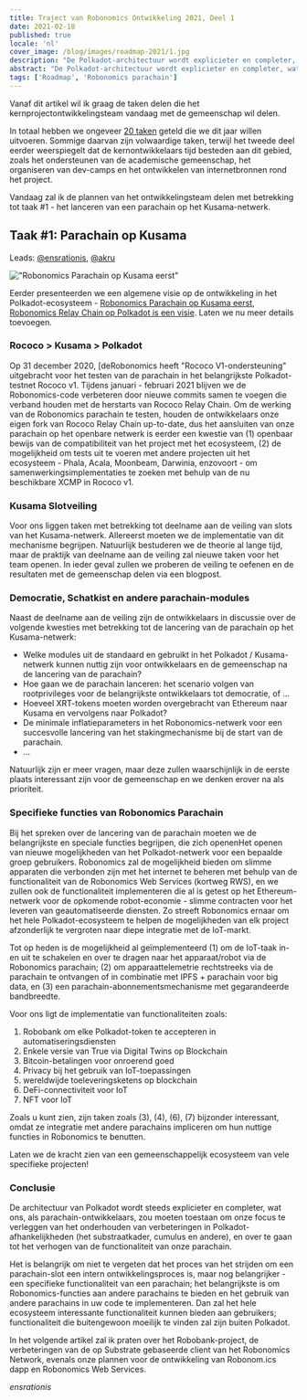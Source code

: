 ```yaml
---
title: Traject van Robonomics Ontwikkeling 2021, Deel 1
date: 2021-02-18
published: true
locale: 'nl'
cover_image: /blog/images/roadmap-2021/1.jpg
description: "De Polkadot-architectuur wordt explicieter en completer, wat ons als parachain-ontwikkelaars in staat zou moeten stellen om onze focus te verleggen van het onderhouden van verbeteringen in Polkadot-afhankelijkheden (het substraatkader, cumulus en andere) naar het vergroten van de functionaliteit van onze parachain."
abstract: "De Polkadot-architectuur wordt explicieter en completer, wat ons als parachain-ontwikkelaars in staat zou moeten stellen om onze focus te verleggen van het onderhouden van verbeteringen in Polkadot-afhankelijkheden (het substraatkader, cumulus en andere) naar het vergroten van de functionaliteit van onze parachain."
tags: ['Roadmap', 'Robonomics parachain']
---
```


Vanaf dit artikel wil ik graag de taken delen die het kernprojectontwikkelingsteam vandaag met de gemeenschap wil delen.

In totaal hebben we ongeveer [20 taken](https://github.com/orgs/airalab/projects/7) geteld die we dit jaar willen uitvoeren. Sommige daarvan zijn volwaardige taken, terwijl het tweede deel eerder weerspiegelt dat de kernontwikkelaars tijd besteden aan dit gebied, zoals het ondersteunen van de academische gemeenschap, het organiseren van dev-camps en het ontwikkelen van internetbronnen rond het project.

Vandaag zal ik de plannen van het ontwikkelingsteam delen met betrekking tot taak #1 - het lanceren van een parachain op het Kusama-netwerk.

## Taak #1: Parachain op Kusama
Leads: [@ensrationis](https://scholar.google.com/citations?user=0c53yygAAAAJ&hl=nl), [@akru](https://github.com/akru)

!["Robonomics Parachain op Kusama eerst"](/blog/images/robonomics-parachain-lease-offering/Robonomics_Parachain-web.jpg)

Eerder presenteerden we een algemene visie op de ontwikkeling in het Polkadot-ecosysteem - [Robonomics Parachain op Kusama eerst, Robonomics Relay Chain op Polkadot is een visie](https://robonomics.network/blog/robonomics-parachain-lease-offering/). Laten we nu meer details toevoegen.

### Rococo > Kusama > Polkadot 

Op 31 december 2020, [deRobonomics heeft "Rococo V1-ondersteuning" uitgebracht voor het testen van de parachain in het belangrijkste Polkadot-testnet Rococo v1. Tijdens januari - februari 2021 blijven we de Robonomics-code verbeteren door nieuwe commits samen te voegen die verband houden met de herstarts van Rococo Relay Chain. Om de werking van de Robonomics parachain te testen, houden de ontwikkelaars onze eigen fork van Rococo Relay Chain up-to-date, dus het aansluiten van onze parachain op het openbare netwerk is eerder een kwestie van (1) openbaar bewijs van de compatibiliteit van het project met het ecosysteem, (2) de mogelijkheid om tests uit te voeren met andere projecten uit het ecosysteem - Phala, Acala, Moonbeam, Darwinia, enzovoort - om samenwerkingsimplementaties te zoeken met behulp van de nu beschikbare XCMP in Rococo v1.

### Kusama Slotveiling

Voor ons liggen taken met betrekking tot deelname aan de veiling van slots van het Kusama-netwerk. Allereerst moeten we de implementatie van dit mechanisme begrijpen. Natuurlijk bestuderen we de theorie al lange tijd, maar de praktijk van deelname aan de veiling zal nieuwe taken voor het team openen. In ieder geval zullen we proberen de veiling te oefenen en de resultaten met de gemeenschap delen via een blogpost.

### Democratie, Schatkist en andere parachain-modules

Naast de deelname aan de veiling zijn de ontwikkelaars in discussie over de volgende kwesties met betrekking tot de lancering van de parachain op het Kusama-netwerk:

* Welke modules uit de standaard en gebruikt in het Polkadot / Kusama-netwerk kunnen nuttig zijn voor ontwikkelaars en de gemeenschap na de lancering van de parachain?
* Hoe gaan we de parachain lanceren: het scenario volgen van rootprivileges voor de belangrijkste ontwikkelaars tot democratie, of ...
* Hoeveel XRT-tokens moeten worden overgebracht van Ethereum naar Kusama en vervolgens naar Polkadot?
* De minimale inflatieparameters in het Robonomics-netwerk voor een succesvolle lancering van het stakingmechanisme bij de start van de parachain.
* ...

Natuurlijk zijn er meer vragen, maar deze zullen waarschijnlijk in de eerste plaats interessant zijn voor de gemeenschap en we denken erover na als prioriteit.

### Specifieke functies van Robonomics Parachain

Bij het spreken over de lancering van de parachain moeten we de belangrijkste en speciale functies begrijpen, die zich openenHet openen van nieuwe mogelijkheden van het Polkadot-netwerk voor een bepaalde groep gebruikers. Robonomics zal de mogelijkheid bieden om slimme apparaten die verbonden zijn met het internet te beheren met behulp van de functionaliteit van de Robonomics Web Services (kortweg RWS), en we zullen ook de functionaliteit implementeren die al is getest op het Ethereum-netwerk voor de opkomende robot-economie - slimme contracten voor het leveren van geautomatiseerde diensten. Zo streeft Robonomics ernaar om het hele Polkadot-ecosysteem te helpen de mogelijkheden van elk project afzonderlijk te vergroten naar diepe integratie met de IoT-markt.

Tot op heden is de mogelijkheid al geïmplementeerd (1) om de IoT-taak in- en uit te schakelen en over te dragen naar het apparaat/robot via de Robonomics parachain; (2) om apparaattelemetrie rechtstreeks via de parachain te ontvangen of in combinatie met IPFS + parachain voor big data, en (3) een parachain-abonnementsmechanisme met gegarandeerde bandbreedte.

Voor ons ligt de implementatie van functionaliteiten zoals:

1. Robobank om elke Polkadot-token te accepteren in automatiseringsdiensten
2. Enkele versie van True via Digital Twins op Blockchain
3. Bitcoin-betalingen voor onroerend goed
4. Privacy bij het gebruik van IoT-toepassingen
5. wereldwijde toeleveringsketens op blockchain
6. DeFi-connectiviteit voor IoT
7. NFT voor IoT

Zoals u kunt zien, zijn taken zoals (3), (4), (6), (7) bijzonder interessant, omdat ze integratie met andere parachains impliceren om hun nuttige functies in Robonomics te benutten.

Laten we de kracht zien van een gemeenschappelijk ecosysteem van vele specifieke projecten!

### Conclusie

De architectuur van Polkadot wordt steeds explicieter en completer, wat ons, als parachain-ontwikkelaars, zou moeten toestaan om onze focus te verleggen van het onderhouden van verbeteringen in Polkadot-afhankelijkheden (het substraatkader, cumulus en andere), en over te gaan tot het verhogen van de functionaliteit van onze parachain.

Het is belangrijk om niet te vergeten dat het proces van het strijden om een parachain-slot een intern ontwikkelingsproces is, maar nog belangrijker - een specifieke functionaliteit van een parachain; het belangrijkste is om Robonomics-functies aan andere parachains te bieden en het gebruik van andere parachains in uw code te implementeren. Dan zal het hele ecosysteem interessante functionaliteit kunnen bieden aan gebruikers; functionaliteit die buitengewoon moeilijk te vinden zal zijn buiten Polkadot.

In het volgende artikel zal ik praten over het Robobank-project, de verbeteringen van de op Substrate gebaseerde client van het Robonomics Network, evenals onze plannen voor de ontwikkeling van Robonom.ics dapp en Robonomics Web Services.

*ensrationis*